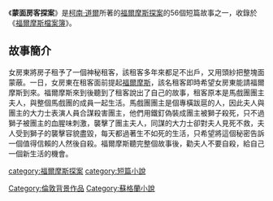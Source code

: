 {{unreferenced|time=2014-05-08T15:02:58+00:00}}
{{infobox Book |
| name =
蒙面房客探案| title_orig = '''The Adventure of the Veiled Lodger'''
|image =
| image_caption =
| author = [[柯南·道爾|柯南·道爾]]
| country = {{UK}}
| language = [[英文|英文]]
| series =
| genre = [[短篇小說|短篇小說]]
| release_date = 1924年
}}
《'''蒙面房客探案'''》是[[柯南·道爾|柯南·道爾]]所著的[[福爾摩斯探案|福爾摩斯探案]]的56個短篇故事之一，收錄於《[[福爾摩斯檔案簿|福爾摩斯檔案簿]]》。

==故事簡介==
{{commonscat|The Adventure of the Veiled Lodger}}
女房東將房子租予了一個神秘租客，該租客多年來都足不出戶，又用頭紗把整塊面蒙蔽。一日，女房東在租客面前提起[[福爾摩斯|福爾摩斯]]，該名租客即時希望女房東能請福爾摩斯到來。福爾摩斯來到後聽到了租客說出了自己的故事，租客原本是馬戲團團主夫人，與整個馬戲團的成員一起生活。馬戲團團主是個專橫跋扈的人，因此夫人與團主的大力士表演人員合謀殺害團主，他們用鐵釘偽裝成團主被獅子殺死，只不過獅子被團主的血腥味刺激，襲擊了團主夫人，同謀的大力士卻對夫人見死不救，夫人受到獅子的襲擊容貌盡毀，每天都過著生不如死的生活，只希望將這個秘密告訴一個值得信賴的人然後自殺。福爾摩斯聽完整個故事後，勸夫人不要自殺，給自己一個新生活的機會。

{{福爾摩斯檔案簿}}
[[category:福爾摩斯探案|category:福爾摩斯探案]]
[[category:短篇小說|category:短篇小說]]
[[Category:倫敦背景作品|Category:倫敦背景作品]]
[[Category:蘇格蘭小說|Category:蘇格蘭小說]]